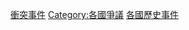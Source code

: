 {{Categories by country|nocat}}

[[Category:衝突事件|]]
[[Category:各國爭議|Category:各國爭議]]
[[Category:各國歷史事件|]]